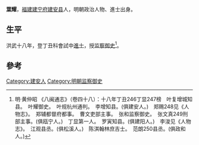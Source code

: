 {{Otheruses|other=名为叶耀的其他人物|叶耀}}

'''葉耀'''，[[福建|福建]][[建宁府|建宁府]][[建安县|建安县]]人，明朝政治人物、進士出身。

== 生平 ==
洪武十八年，登丁丑科會試中[[進士|進士]]，授[[监察御史|监察御史]]<ref>明·黄仲昭 《八闽通志》（卷四十八）：十八年丁丑246丁显247榜　叶复增城知县。　叶耀御史。　叶规杭州通判。　李增知县。(俱建安人。)　郑赐248见《人物志》。　郑辅都督府都事。　曹文吏部主事。　张和监察御史。　张文真249刑部主事。(俱瓯宁人。)　丁显第一人。　罗寅知县。(俱建阳人。)　李浚见《人物志》。　江观县丞。(俱松溪人。)　陈淇翰林庶吉士。　范朗250县丞。(俱政和人。)</ref>。

==參考==
{{reflist}}

{{洪武十八年乙丑科殿試金榜}}

{{Authority control}}

{{DEFAULTSORT:}}
[[Category:建安人|Category:建安人]]
[[Category:明朝监察御史|Category:明朝监察御史]]


{{明朝人物小作品}}